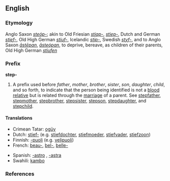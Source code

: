 ==English==

===Etymology===
Anglo Saxon ''[[steóp-]]''; akin to Old Friesian ''[[stiap-]]'', ''[[stiep-]]'', Dutch and German ''[[stief-]]'', Old High German ''[[stiuf-]]'', Icelandic ''[[stjp-]]'', Swedish ''[[styf-]]'', and to Anglo Saxon ''[[āstēpan]]'', ''[[āsteópan]]'', to deprive, bereave, as children of their parents, Old High German ''[[stiufen]]''

===Prefix===
'''step-'''

# A prefix used before ''father'', ''mother'', ''brother'', ''sister'', ''son'', ''daughter'', ''child'', and so forth, to indicate that the person being identified is not a [[blood relative]] but is related through the [[marriage]] of a parent. See [[stepfather]], [[stepmother]], [[stepbrother]], [[stepsister]], [[stepson]], [[stepdaughter]], and [[stepchild]].

====Translations====
{{trans-top|A prefix used to indicate that the person being identified is not a blood relative}}
*Crimean Tatar: [[ogüy]]
*Dutch: [[stief-]] (e.g. [[stiefdochter]], [[stiefmoeder]], [[stiefvader]], [[stiefzoon]])
*Finnish: [[-puoli]] (e.g. [[velipuoli]])
*French: [[beau-]], [[bel-]], [[belle-]]
{{trans-mid}}
*Spanish: [[-astro]] {{m}}, [[-astra]] {{f}}
*Swahili: [[kambo]]
{{trans-bottom}}

===References===
{{R:Webster 1913}}